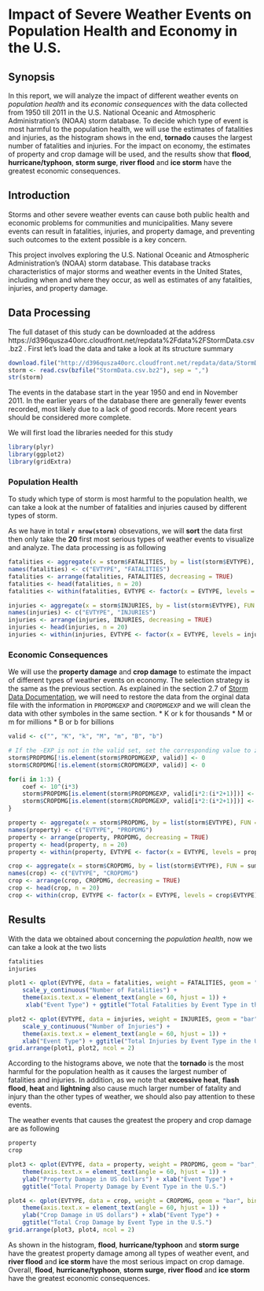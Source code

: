 Impact of Severe Weather Events on Population Health and Economy in the U.S.
===============================================================================

## Synopsis
In this report, we will analyze the impact of different weather events on *population health* and its *economic consequences* with the data collected from 1950 till 2011 in the U.S. National Oceanic and Atmospheric Administration's (NOAA) storm database. To decide which type of event is most harmful to the population health, we will use the estimates of fatalities and injuries, as the histogram shows in the end, **tornado** causes the largest number of fatalities and injuries. For the impact on economy, the estimates of property and crop damage will be used, and the results show that **flood**, **hurricane/typhoon**, **storm surge**, **river flood** and **ice storm** have the greatest economic consequences.

## Introduction

Storms and other severe weather events can cause both public health and economic problems for communities and municipalities. Many severe events can result in fatalities, injuries, and property damage, and preventing such outcomes to the extent possible is a key concern.

This project involves exploring the U.S. National Oceanic and Atmospheric Administration's (NOAA) storm database. This database tracks characteristics of major storms and weather events in the United States, including when and where they occur, as well as estimates of any fatalities, injuries, and property damage.

## Data Processing
The full dataset of this study can be downloaded at the address https://d396qusza40orc.cloudfront.net/repdata%2Fdata%2FStormData.csv.bz2 . First let's load the data and take a look at its structure summary

```r
download.file("http://d396qusza40orc.cloudfront.net/repdata/data/StormData.csv.bz2", "StormData.csv.bz2")
storm <- read.csv(bzfile("StormData.csv.bz2"), sep = ",")
str(storm)
```
The events in the database start in the year 1950 and end in November 2011. In the earlier years of the database there are generally fewer events recorded, most likely due to a lack of good records. More recent years should be considered more complete.

We will first load the libraries needed for this study
```r
library(plyr)
library(ggplot2)
library(gridExtra)
```

### Population Health
To study which type of storm is most harmful to the population health, we can take a look at the number of fatalities and injuries caused by different types of storm.

As we have in total **`r nrow(storm)`** obsevations, we will **sort** the data first then only take the **20** first most serious types of weather events to visualize and analyze. The data processing is as following

```r
fatalities <- aggregate(x = storm$FATALITIES, by = list(storm$EVTYPE), FUN = sum)
names(fatalities) <- c("EVTYPE", "FATALITIES")
fatalities <- arrange(fatalities, FATALITIES, decreasing = TRUE)
fatalities <- head(fatalities, n = 20)
fatalities <- within(fatalities, EVTYPE <- factor(x = EVTYPE, levels = fatalities$EVTYPE))

injuries <- aggregate(x = storm$INJURIES, by = list(storm$EVTYPE), FUN = sum)
names(injuries) <- c("EVTYPE", "INJURIES")
injuries <- arrange(injuries, INJURIES, decreasing = TRUE)
injuries <- head(injuries, n = 20)
injuries <- within(injuries, EVTYPE <- factor(x = EVTYPE, levels = injuries$EVTYPE))
```

### Economic Consequences

We will use the **property damage** and **crop damage** to estimate the impact of different types of weather events on economy. The selection strategy is the same as the previous section. As explained in the section 2.7 of [Storm Data Documentation](https://d396qusza40orc.cloudfront.net/repdata%2Fpeer2_doc%2Fpd01016005curr.pdf), we will need to restore the data from the orginal data file with the information in `PROPDMGEXP` and `CROPDMGEXP` and we will clean the data with other symboles in the same section.
* K or k for thousands 
* M or m for millions
* B or b for billions

```r
valid <- c("", "K", "k", "M", "m", "B", "b")

# If the -EXP is not in the valid set, set the corresponding value to zero
storm$PROPDMG[!is.element(storm$PROPDMGEXP, valid)] <- 0
storm$CROPDMG[!is.element(storm$CROPDMGEXP, valid)] <- 0

for(i in 1:3) {
    coef <- 10^(i*3)
    storm$PROPDMG[is.element(storm$PROPDMGEXP, valid[i*2:(i*2+1)])] <- storm$PROPDMG[is.element(storm$PROPDMGEXP, valid[i*2:(i*2+1)])]*coef
    storm$CROPDMG[is.element(storm$CROPDMGEXP, valid[i*2:(i*2+1)])] <- storm$CROPDMG[is.element(storm$CROPDMGEXP, valid[i*2:(i*2+1)])]*coef
}
```

```r
property <- aggregate(x = storm$PROPDMG, by = list(storm$EVTYPE), FUN = sum)
names(property) <- c("EVTYPE", "PROPDMG")
property <- arrange(property, PROPDMG, decreasing = TRUE)
property <- head(property, n = 20)
property <- within(property, EVTYPE <- factor(x = EVTYPE, levels = property$EVTYPE))

crop <- aggregate(x = storm$CROPDMG, by = list(storm$EVTYPE), FUN = sum)
names(crop) <- c("EVTYPE", "CROPDMG")
crop <- arrange(crop, CROPDMG, decreasing = TRUE)
crop <- head(crop, n = 20)
crop <- within(crop, EVTYPE <- factor(x = EVTYPE, levels = crop$EVTYPE))
```

## Results
With the data we obtained about concerning the *population health*, now we can take a look at the two lists
```r
fatalities
injuries
```

```r
plot1 <- qplot(EVTYPE, data = fatalities, weight = FATALITIES, geom = "bar", binwidth = 1) + 
    scale_y_continuous("Number of Fatalities") +
    theme(axis.text.x = element_text(angle = 60, hjust = 1)) +
     xlab("Event Type") + ggtitle("Total Fatalities by Event Type in the U.S.")

plot2 <- qplot(EVTYPE, data = injuries, weight = INJURIES, geom = "bar", binwidth = 1) + 
    scale_y_continuous("Number of Injuries") +
    theme(axis.text.x = element_text(angle = 60, hjust = 1)) +
    xlab("Event Type") + ggtitle("Total Injuries by Event Type in the U.S.")
grid.arrange(plot1, plot2, ncol = 2)
```
According to the histograms above, we note that the **tornado** is the most harmful for the population health as it causes the largest number of fatalities and injuries. In addition, as we note that **excessive heat**, **flash flood**, **heat** and **lightning** also cause much larger number of fatality and injury than the other types of weather, we should also pay attention to these events.

The weather events that causes the greatest the propery and crop damage are as following
```r
property
crop
```

```r
plot3 <- qplot(EVTYPE, data = property, weight = PROPDMG, geom = "bar", binwidth = 1) + 
    theme(axis.text.x = element_text(angle = 60, hjust = 1)) +
    ylab("Property Damage in US dollars") + xlab("Event Type") + 
    ggtitle("Total Property Damage by Event Type in the U.S.")

plot4 <- qplot(EVTYPE, data = crop, weight = CROPDMG, geom = "bar", binwidth = 1) + 
    theme(axis.text.x = element_text(angle = 60, hjust = 1)) +
    ylab("Crop Damage in US dollars") + xlab("Event Type") + 
    ggtitle("Total Crop Damage by Event Type in the U.S.")
grid.arrange(plot3, plot4, ncol = 2)
```
As shown in the histogram, **flood**, **hurricane/typhoon** and **storm surge** have the greatest property damage among all types of weather event, and **river flood** and **ice storm** have the most serious impact on crop damage. Overall, **flood**, **hurricane/typhoon**, **storm surge**, **river flood** and **ice storm** have the greatest economic consequences. 



